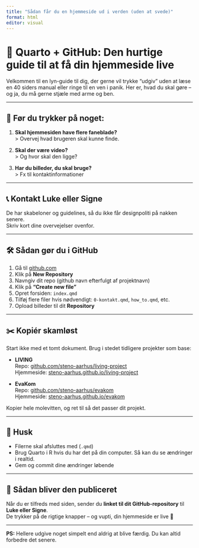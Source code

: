 ```yaml
---
title: "Sådan får du en hjemmeside ud i verden (uden at svede)"
format: html
editor: visual
---
```


# 🚀 Quarto + GitHub: Den hurtige guide til at få din hjemmeside live

Velkommen til en lyn-guide til dig, der gerne vil trykke "udgiv" uden at læse en 40 siders manual eller ringe til en ven i panik. Her er, hvad du skal gøre – og ja, du må gerne stjæle med arme og ben.

------------------------------------------------------------------------

## 🤔 Før du trykker på noget:

1.  **Skal hjemmesiden have flere faneblade?**\
    \> Overvej hvad brugeren skal kunne finde.

2.  **Skal der være video?**\
    \> Og hvor skal den ligge?

3.  **Har du billeder, du skal bruge?**\
    \> Fx til kontaktinformationer

------------------------------------------------------------------------

## 📞 Kontakt Luke eller Signe

De har skabeloner og guidelines, så du ikke får designpoliti på nakken senere.\
Skriv kort dine overvejelser ovenfor.

------------------------------------------------------------------------

## 🛠️ Sådan gør du i GitHub

1.  Gå til [github.com](https://github.com)
2.  Klik på **New Repository**
3.  Navngiv dit repo (github navn efterfulgt af projektnavn)
4.  Klik på **"Create new file"**
5.  Opret forsiden: `index.qmd`
6.  Tilføj flere filer hvis nødvendigt: `0-kontakt.qmd`, `how_to.qmd`, etc.
7.  Opload billeder til dit **Repository**

------------------------------------------------------------------------

## ✂️ Kopiér skamløst

Start ikke med et tomt dokument. Brug i stedet tidligere projekter som base:

-   **LIVING**\
    Repo: [github.com/steno-aarhus/living-project](https://github.com/steno-aarhus/living-project)\
    Hjemmeside: [steno-aarhus.github.io/living-project](https://steno-aarhus.github.io/living-project)

-   **EvaKom**\
    Repo: [github.com/steno-aarhus/evakom](https://github.com/steno-aarhus/evakom)\
    Hjemmeside: [steno-aarhus.github.io/evakom](https://steno-aarhus.github.io/evakom)

Kopier hele molevitten, og ret til så det passer dit projekt.

------------------------------------------------------------------------

## 🧠 Husk

-   Filerne skal afsluttes med (`.qmd`)
-   Brug Quarto i R hvis du har det på din computer. Så kan du se ændringer i realtid.
-   Gem og commit dine ændringer løbende

------------------------------------------------------------------------

## 📨 Sådan bliver den publiceret

Når du er tilfreds med siden, sender du **linket til dit GitHub-repository** til **Luke eller Signe**.\
De trykker på de rigtige knapper – og vupti, din hjemmeside er live 🎉

------------------------------------------------------------------------

**PS:** Hellere udgive noget simpelt end aldrig at blive færdig. Du kan altid forbedre det senere.

